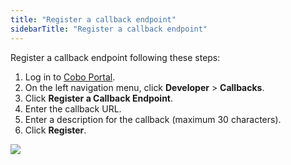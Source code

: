 ```yaml
---
title: "Register a callback endpoint"
sidebarTitle: "Register a callback endpoint"
---
```


Register a callback endpoint following these steps:

1. Log in to [Cobo Portal](https://portal.cobo.com/login).
2. On the left navigation menu, click **Developer** > **Callbacks**.
3. Click **Register a Callback Endpoint**.
4. Enter the callback URL.
5. Enter a description for the callback (maximum 30 characters).
6. Click **Register**.

<img src="/images/developer-console/register_callback_endpoint.png" className="screenshot_modal"/>